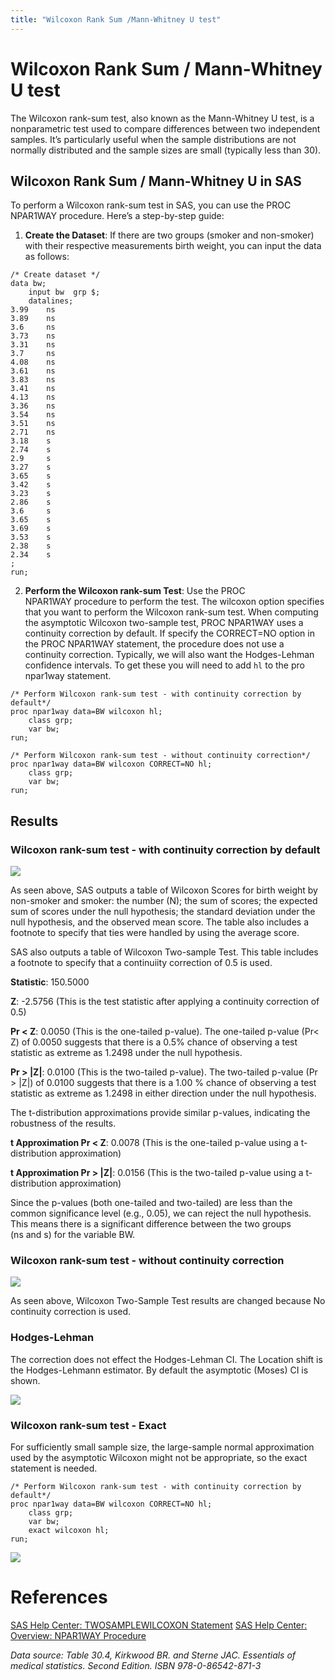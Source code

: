 ```yaml
---
title: "Wilcoxon Rank Sum /Mann-Whitney U test"
---
```


# Wilcoxon Rank Sum / Mann-Whitney U test

The Wilcoxon rank-sum test, also known as the Mann-Whitney U test, is a nonparametric test used to compare differences between two independent samples. It's particularly useful when the sample distributions are not normally distributed and the sample sizes are small (typically less than 30).

## Wilcoxon Rank Sum / Mann-Whitney U in SAS

To perform a Wilcoxon rank-sum test in SAS, you can use the PROC NPAR1WAY procedure. Here's a step-by-step guide:

1.  **Create the Dataset**: If there are two groups (smoker and non-smoker) with their respective measurements birth weight, you can input the data as follows:

``` sas
/* Create dataset */
data bw;
    input bw  grp $;
    datalines;
3.99    ns
3.89    ns
3.6     ns
3.73    ns
3.31    ns
3.7     ns
4.08    ns
3.61    ns
3.83    ns
3.41    ns
4.13    ns
3.36    ns
3.54    ns
3.51    ns
2.71    ns
3.18    s
2.74    s
2.9     s
3.27    s
3.65    s
3.42    s
3.23    s
2.86    s
3.6     s
3.65    s
3.69    s
3.53    s
2.38    s
2.34    s
;
run;
```

2.  **Perform the Wilcoxon rank-sum Test**: Use the PROC NPAR1WAY procedure to perform the test. The wilcoxon option specifies that you want to perform the Wilcoxon rank-sum test. When computing the asymptotic Wilcoxon two-sample test, PROC NPAR1WAY uses a continuity correction by default. If specify the CORRECT=NO option in the PROC NPAR1WAY statement, the procedure does not use a continuity correction. Typically, we will also want the Hodges-Lehman confidence intervals. To get these you will need to add `hl` to the pro npar1way statement.

``` sas
/* Perform Wilcoxon rank-sum test - with continuity correction by default*/
proc npar1way data=BW wilcoxon hl;
    class grp;
    var bw;
run;

/* Perform Wilcoxon rank-sum test - without continuity correction*/
proc npar1way data=BW wilcoxon CORRECT=NO hl;
    class grp;
    var bw;
run;
```

## Results

### Wilcoxon rank-sum test - with continuity correction by default

![](/images/ranksum/ranksum.png)

As seen above, SAS outputs a table of Wilcoxon Scores for birth weight by non-smoker and smoker: the number (N); the sum of scores; the expected sum of scores under the null hypothesis; the standard deviation under the null hypothesis, and the observed mean score. The table also includes a footnote to specify that ties were handled by using the average score.

SAS also outputs a table of Wilcoxon Two-sample Test. This table includes a footnote to specify that a continuiity correction of 0.5 is used.

**Statistic**: 150.5000

**Z**: -2.5756 (This is the test statistic after applying a continuity correction of 0.5)

**Pr \< Z**: 0.0050 (This is the one-tailed p-value). The one-tailed p-value (Pr\< Z) of 0.0050 suggests that there is a 0.5% chance of observing a test statistic as extreme as 1.2498 under the null hypothesis.

**Pr \> \|Z\|**: 0.0100 (This is the two-tailed p-value). The two-tailed p-value (Pr \> \|Z\|) of 0.0100 suggests that there is a 1.00 % chance of observing a test statistic as extreme as 1.2498 in either direction under the null hypothesis.

The t-distribution approximations provide similar p-values, indicating the robustness of the results.

**t Approximation Pr \< Z**: 0.0078 (This is the one-tailed p-value using a t-distribution approximation)

**t Approximation Pr \> \|Z\|**: 0.0156 (This is the two-tailed p-value using a t-distribution approximation)

Since the p-values (both one-tailed and two-tailed) are less than the common significance level (e.g., 0.05), we can reject the null hypothesis. This means there is a significant difference between the two groups (ns and s) for the variable BW.

### Wilcoxon rank-sum test - without continuity correction

![](/images/ranksum/ranksum2.png)

As seen above, Wilcoxon Two-Sample Test results are changed because No continuity correction is used.

### Hodges-Lehman

The correction does not effect the Hodges-Lehman CI. The Location shift is the Hodges-Lehmann estimator. By default the asymptotic (Moses) CI is shown.

![](/images/ranksum/hl-ci.png)

### Wilcoxon rank-sum test - Exact

For sufficiently small sample size, the large-sample normal approximation used by the asymptotic Wilcoxon might not be appropriate, so the exact statement is needed.

``` sas
/* Perform Wilcoxon rank-sum test - with continuity correction by default*/
proc npar1way data=BW wilcoxon CORRECT=NO hl;
    class grp;
    var bw;
    exact wilcoxon hl;
run;
```

![](/images/ranksum/wrs-exact.png)

# References

[SAS Help Center: TWOSAMPLEWILCOXON Statement](https://documentation.sas.com/doc/en/statug/15.2/statug_power_syntax112.htm) [SAS Help Center: Overview: NPAR1WAY Procedure](https://documentation.sas.com/doc/en/statug/15.2/statug_npar1way_overview.htm)

*Data source: Table 30.4, Kirkwood BR. and Sterne JAC. Essentials of medical statistics. Second Edition. ISBN 978-0-86542-871-3*
